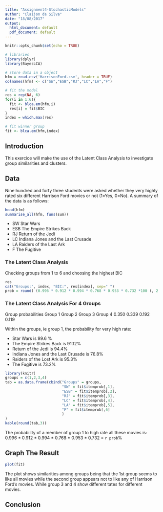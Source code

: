 ```yaml
---
title: "Assignment4-StochasticModels"
author: "Claijon da Silva"
date: "18/08/2017"
output:
  html_document: default
  pdf_document: default
---
```


```r
knitr::opts_chunk$set(echo = TRUE)

# libraries
library(dplyr)
library(BayesLCA)

# store data in a object
hfm = read.csv('HarrisonFord.csv', header = TRUE)
colnames(hfm) <- c("SW","ESB","RJ","LC","LA","F")

# fit the model
res = rep(NA, 6)
for(i in 1:6){
  fit <- blca.em(hfm,i)
  res[i] = fit$BIC
}
index = which.max(res)

# fit winner group
fit <- blca.em(hfm,index)
```

## Introduction

This exercice will make the use of the Latent Class Analysis to investigate group similarities and clusters.

## Data

Nine hundred and forty three students were asked whether they very highly rated six different Harrison Ford movies or not (1=Yes, 0=No).
A summary of the data is as follows:

```r
head(hfm)
summarise_all(hfm, funs(sum))

```

  - SW    Star Wars
  - ESB   The Empire Strikes Back
  - RJ    Return of the Jedi
  - LC    Indiana Jones and the Last Crusade
  - LA    Raiders of the Last Ark
  - F     The Fugitive

### The Latent Class Analysis
Checking groups from 1 to 6 and choosing the highest BIC

```r
res
cat("Groups:", index, "BIC:", res[index], sep=" ")
prob = round( (0.996 * 0.912 * 0.994 * 0.768 * 0.953 * 0.732 *100 ), 2 )
```

### The Latent Class Analysis For 4 Groups
Group probabilities
Group 1   Group 2   Group 3   Group 4 
0.350     0.339     0.192     0.119

Within the groups, ie group 1, the probability for very high rate:

  - Star Wars is 99.6 %
  - The Empire Strikes Back is 91.12%
  - Return of the Jedi is 94.4%
  - Indiana Jones and the Last Crusade is 76.8%
  - Raiders of the Lost Ark is 95.3%
  - The Fugitive is 73.2%
  
```r
library(knitr)
groups = c(1,2,3,4)
tab = as.data.frame(cbind("Groups" = groups, 
                          "SW" = fit$itemprob[,1],
                          "ESB" = fit$itemprob[,2],
                          "RJ" = fit$itemprob[,3],
                          "LC" = fit$itemprob[,4],
                          "LA" = fit$itemprob[,5],
                          "F" = fit$itemprob[,6]
                          )
)
kable(round(tab,3))
```

The probability of a member of group 1 to high rate all these movies is:
0.996 * 0.912 * 0.994 * 0.768 * 0.953 * 0.732 = `r prob`%

## Graph The Result

```r
plot(fit)
```

The plot shows similarities among groups being that the 1st group seems to like all movies while the second group appears not to like any of Harrison Ford's movies. While group 3 and 4 show different tates for different movies.

## Conclusion


